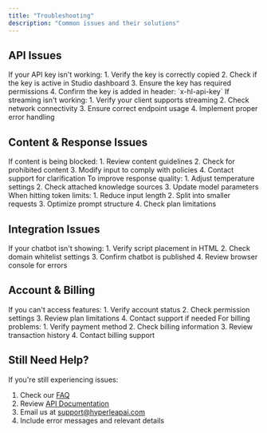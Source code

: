 ```yaml
---
title: "Troubleshooting"
description: "Common issues and their solutions"
---
```


## API Issues

<AccordionGroup>
  <Accordion title="API Key Not Working">
    If your API key isn't working:
    1. Verify the key is correctly copied
    2. Check if the key is active in Studio dashboard
    3. Ensure the key has required permissions
    4. Confirm the key is added in header: `x-hl-api-key`
  </Accordion>

  <Accordion title="Streaming Response Issues">
    If streaming isn't working:
    1. Verify your client supports streaming
    2. Check network connectivity
    3. Ensure correct endpoint usage
    4. Implement proper error handling
  </Accordion>
</AccordionGroup>

## Content & Response Issues

<AccordionGroup>
  <Accordion title="Content Moderation Blocks">
    If content is being blocked:
    1. Review content guidelines
    2. Check for prohibited content
    3. Modify input to comply with policies
    4. Contact support for clarification
  </Accordion>

<Accordion title="Unexpected AI Responses">
  To improve response quality: 
  1. Adjust temperature settings 
  2. Check attached knowledge sources  
  3. Update model parameters
</Accordion>

  <Accordion title="Token Limit Errors">
    When hitting token limits:
    1. Reduce input length
    2. Split into smaller requests
    3. Optimize prompt structure
    4. Check plan limitations
  </Accordion>
</AccordionGroup>

## Integration Issues

<AccordionGroup>
  <Accordion title="Chatbot Not Appearing">
    If your chatbot isn't showing:
    1. Verify script placement in HTML
    2. Check domain whitelist settings
    3. Confirm chatbot is published
    4. Review browser console for errors
  </Accordion>

</AccordionGroup>

## Account & Billing

<AccordionGroup>
  <Accordion title="Access Denied">
    If you can't access features:
    1. Verify account status
    2. Check permission settings
    3. Review plan limitations
    4. Contact support if needed
  </Accordion>

  <Accordion title="Payment Issues">
    For billing problems:
    1. Verify payment method
    2. Check billing information
    3. Review transaction history
    4. Contact billing support
  </Accordion>
</AccordionGroup>

## Still Need Help?

If you're still experiencing issues:

1. Check our [FAQ](/guides/faq)
2. Review [API Documentation](/api-reference/introduction)
3. Email us at support@hyperleapai.com
4. Include error messages and relevant details

